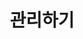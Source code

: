 ---
id: tf-agent-manage
title: 관리하기
description: whatap.conf 파일을 통해 Telegraf 에이전트를 관리할 수 있습니다.
tags: [ Telegraf, 관리하기 ]
---